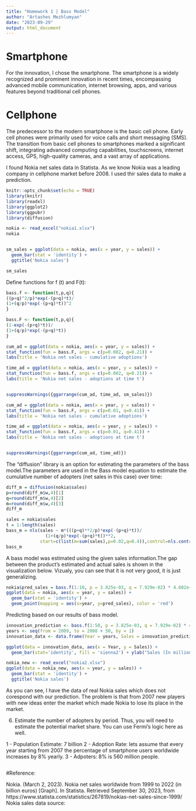 ```yaml
---
title: "Homework 1 | Bass Model"
author: "Artashes Mezhlumyan"
date: "2023-09-29"
output: html_document
---
```


# Smartphone 
For the innovation, I chose the smartphone. The smartphone is a widely recognized and prominent innovation in recent times, encompassing advanced mobile communication, internet browsing, apps, and various features beyond traditional cell phones.

# Cellphone
The predecessor to the modern smartphone is the basic cell phone. Early cell phones were primarily used for voice calls and short messaging (SMS). The transition from basic cell phones to smartphones marked a significant shift, integrating advanced computing capabilities, touchscreens, internet access, GPS, high-quality cameras, and a vast array of applications.


I found Nokia net sales data in Statista. As we know Nokia was a leading company in cellphone market before 2008. I used thir sales data to make a prediction.

```r
knitr::opts_chunk$set(echo = TRUE)
library(knitr)
library(readxl)
library(ggplot2)
library(ggpubr)
library(diffusion)
```






```r
nokia <- read_excel("nokia1.xlsx")
nokia
```

```r

```



```r
sm_sales = ggplot(data = nokia, aes(x = year, y = sales)) +
  geom_bar(stat = 'identity') +
  ggtitle('Nokia sales')

sm_sales
```
Define functions for f (t) and F(t):

```r
bass.f <- function(t,p,q){
((p+q)^2/p)*exp(-(p+q)*t)/
(1+(q/p)*exp(-(p+q)*t))^2
}

bass.F <- function(t,p,q){
(1-exp(-(p+q)*t))/
(1+(q/p)*exp(-(p+q)*t))
}
```


```r
cum_ad = ggplot(data = nokia, aes(x = year, y = sales)) +
stat_function(fun = bass.F, args = c(p=0.002, q=0.21)) +
labs(title = 'Nokia net sales - cumulative adoptions')

time_ad = ggplot(data = nokia, aes(x = year, y = sales)) +
stat_function(fun = bass.f, args = c(p=0.002, q=0.21)) +
labs(title = 'Nokia net sales - adoptions at time t')


suppressWarnings({ggarrange(cum_ad, time_ad, sm_sales)})
```



```r
cum_ad = ggplot(data = nokia, aes(x = year, y = sales)) +
stat_function(fun = bass.F, args = c(p=0.01, q=0.41)) +
labs(title = 'Nokia net sales - cumulative adoptions')

time_ad = ggplot(data = nokia, aes(x = year, y = sales)) +
stat_function(fun = bass.f, args = c(p=0.01, q=0.41)) +
labs(title = 'Nokia net sales - adoptions at time t')


suppressWarnings({ggarrange(cum_ad, time_ad)})
```



The "diffusion" library is an option for estimating the parameters of the bass model.The parameters are used in the Bass model equation to estimate the cumulative number of adopters (net sales in this case) over time:

```r
diff_m = diffusion(nokia$sales)
p=round(diff_m$w,4)[1]
q=round(diff_m$w,4)[2]
m=round(diff_m$w,4)[3]
diff_m
```



```r

sales = nokia$sales
t = 1:length(sales)
bass_m = nls(sales ~ m*(((p+q)**2/p)*exp(-(p+q)*t))/
               (1+(q/p)*exp(-(p+q)*t))**2,
             start=c(list(m=sum(sales),p=0.02,q=0.4)),control=nls.control(maxiter = 100, minFactor = 1/1024, printEval = TRUE, warnOnly = TRUE))
bass_m
```

A bass model was estimated using the given sales information.The gap between the product's estimated and actual sales is shown in the visualization below. Vizualy, you can see that it is not very good, it is just generalizing.

```r

nokia$pred_sales = bass.f(1:10, p = 3.825e-03, q = 7.929e-02) * 4.602e+03
ggplot(data = nokia, aes(x = year, y = sales)) +
  geom_bar(stat = 'identity') +
  geom_point(mapping = aes(x=year, y=pred_sales), color = 'red')
```

Predicting based on our results of bass model.

```r
innovation_prediction <- bass.f(1:50, p = 3.825e-03, q = 7.929e-02) * 4.602e+03
years <- seq(from = 2009, to = 2008 + 50, by = 1)
innovation_data <- data.frame(Year = years, Sales = innovation_prediction)
```


```r
ggplot(data = innovation_data, aes(x = Year, y = Sales)) +
  geom_bar(stat='identity', fill = 'sienna2') + ylab("Sales (In million $)")


```


```r
nokia_new <- read_excel("nokia2.xlsx")
ggplot(data = nokia_new, aes(x = year, y = sales)) +
  geom_bar(stat = 'identity') +
  ggtitle('Nokia sales')
```
As you can see, I have the data of real Nokia sales which does not corespond with our prediction. The problem is that from 2007 new players with new ideas enter the market which made Nokia to lose its place in the market.


6) Estimate the number of adopters by period. Thus, you will need to estimate the potential market share. You can use Fermi’s logic here as well.

1 - Population Estimate: 7 billion
2 - Adoption Rate: lets assume that every year starting from 2007 the percentage of smartphone users worldwide increases by 8% yearly.
3 - Adpoters: 8% is 560 million people.


```r

```

#Reference: 

Nokia. (March 2, 2023). Nokia net sales worldwide from 1999 to 2022 (in billion euros) [Graph]. In Statista. Retrieved September 30, 2023, from https://www.statista.com/statistics/267819/nokias-net-sales-since-1999/
Nokia sales data source:




```r

```